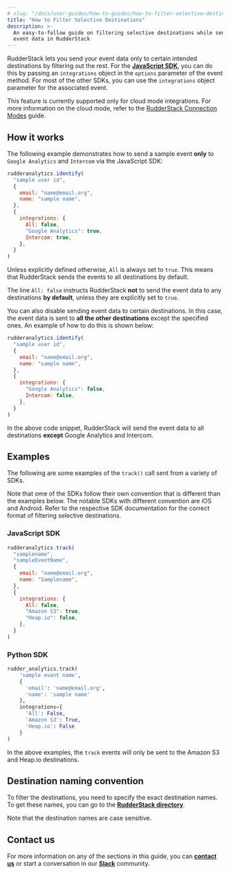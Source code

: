 ```yaml
---
# slug: "/docs/user-guides/how-to-guides/how-to-filter-selective-destinations"
title: "How to Filter Selective Destinations"
description: >-
  An easy-to-follow guide on filtering selective destinations while sending
  event data in RudderStack
---
```


RudderStack lets you send your event data only to certain intended destinations by filtering out the rest. For the [**JavaScript SDK**](https://rudderstack.com/docs/stream-sources/rudderstack-sdk-integration-guides/rudderstack-javascript-sdk/), you can do this by passing an `integrations` object in the `options` parameter of the event method. For most of the other SDKs, you can use the `integrations` object parameter for the associated event. 

<div class="infoBlock">

This feature is currently supported only for cloud mode integrations. For more information on the cloud mode, refer to the <a href="https://rudderstack.com/docs/rudderstack-cloud/rudderstack-connection-modes/">RudderStack Connection Modes</a> guide.
</div>

## How it works

The following example demonstrates how to send a sample event **only** to `Google Analytics` and `Intercom` via the JavaScript SDK:

```javascript
rudderanalytics.identify(
  "sample user id",
  {
    email: "name@email.org",
    name: "sample name",
  },
  {
    integrations: {
      All: false,
      "Google Analytics": true,
      Intercom: true,
    },
  }
)
```

<div class="successBlock">

Unless explicitly defined otherwise, <code class="inline-code">All</code> is always set to <code class="inline-code">true</code>. This means that RudderStack sends the events to all destinations by default.
</div>

<div class="infoBlock">

  The line <code class="inline-code">All: false</code> instructs RudderStack <strong>not</strong> to send the event data to any destinations <strong>by default</strong>, unless they are explicitly set to <code class="inline-code">true</code>.
</div>

You can also disable sending event data to certain destinations. In this case, the event data is sent to **all the other destinations** except the specified ones. An example of how to do this is shown below:

```javascript
rudderanalytics.identify(
  "sample user id",
  {
    email: "name@email.org",
    name: "sample name",
  },
  {
    integrations: {
      "Google Analytics": false,
      Intercom: false,
    },
  }
)
```

<div class="infoBlock">

In the above code snippet, RudderStack will send the event data to all destinations <strong>except</strong> Google Analytics and Intercom.
</div>

## Examples

The following are some examples of the `track()` call sent from a variety of SDKs.

<div class="infoBlock">

Note that ome of the SDKs follow their own convention that is different than the examples below. The notable SDKs with different convention are iOS and Android. Refer to the respective SDK documentation for the correct format of filtering selective destinations.
</div>

### JavaScript SDK

```javascript
rudderanalytics.track(
  "samplename",
  "sampleEventName",
  {
    email: "name@email.org",
    name: "Samplename",
  },
  {
    integrations: {
      All: false,
      "Amazon S3": true,
      "Heap.io": false,
    },
  }
)
```

### Python SDK

```python
rudder_analytics.track(
    'sample event name',
    {
      'email': 'name@email.org',
      'name': 'sample name'
    },
    integrations={
      'All': False,
      'Amazon S3': True,
      'Heap.io': False
    }
)
```

<div class="infoBlock">

  In the above examples, the <code class="inline-code">track</code> events will only be sent to the Amazon S3 and Heap.io destinations.
</div>

## Destination naming convention

To filter the destinations, you need to specify the exact destination names. To get these names, you can go to the [**RudderStack directory**](https://app.rudderstack.com/directory). 

<div class="infoBlock">

Note that the destination names are case sensitive.
</div>

## Contact us

For more information on any of the sections in this guide, you can [**contact us**](mailto:%20docs@rudderstack.com) or start a conversation in our [**Slack**](https://rudderstack.com/join-rudderstack-slack-community) community.
